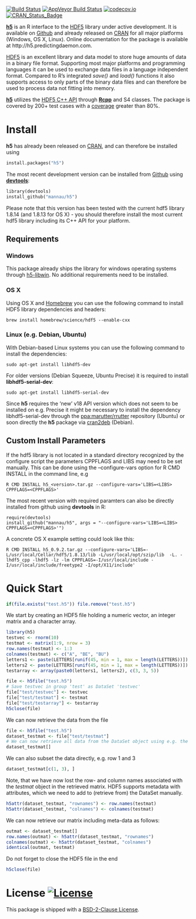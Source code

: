 [![Build Status](https://travis-ci.org/mannau/h5.svg?branch=master)](https://travis-ci.org/mannau/h5) 
[![AppVeyor Build Status](https://ci.appveyor.com/api/projects/status/github/mannau/h5?branch=master&svg=true)](https://ci.appveyor.com/project/mannau/h5)
[![codecov.io](http://codecov.io/github/mannau/h5/coverage.svg?branch=master)](http://codecov.io/github/mannau/h5?branch=master) 
[![CRAN_Status_Badge](http://www.r-pkg.org/badges/version/h5)](http://cran.r-project.org/package=h5)

**[h5](http://cran.r-project.org/web/packages/h5/index.html)** is an R 
interface to the [HDF5](https://www.hdfgroup.org/HDF5) library under active development. It is available on [Github](https://github.com/mannau/h5) and already released on [CRAN](https://cran.r-project.org/web/packages/h5/index.html) for all major platforms (Windows, OS X, Linux). 
Online documentation for the package is available at http://h5.predictingdaemon.com.

[HDF5](https://www.hdfgroup.org/HDF5/) is an excellent library and data model to 
store huge amounts of data in a binary file format. Supporting most major 
platforms and programming languages it can be used to exchange data files in a 
language independent format. Compared to R's integrated *save()* and *load()* 
functions it also supports access to only parts of the binary data files and can
therefore be used to process data not fitting into memory.

**[h5](http://cran.r-project.org/web/packages/h5/index.html)** utilizes the 
[HDF5 C++ API](https://www.hdfgroup.org/HDF5/doc/cpplus_RM/) through 
**[Rcpp](http://cran.r-project.org/web/packages/Rcpp/index.html)** and S4 classes. 
The package is covered by 200+ test cases with a [coverage](https://codecov.io/github/mannau/h5?branch=master) greater than 80%.

# Install
**h5** has already been released on [CRAN](https://cran.r-project.org/web/packages/h5/index.html), and can therefore be installed using

```python
install.packages("h5")
```

The most recent development version can be installed from [Github](https://github.com/mannau/h5) using [**devtools**](https://cran.r-project.org/web/packages/devtools/index.html):

```python
library(devtools)
install_github("mannau/h5")
```
Please note that this version has been tested with the current hdf5 library 1.8.14 (and 1.8.13 for OS X) - you should therefore install the most current hdf5 library including its C++ API for your platform. 

## Requirements

### Windows
This package already ships the library for windows operating systems through [h5-libwin](https://github.com/mannau/h5-libwin). No additional requirements need to be installed.


### OS X
Using OS X and [Homebrew](http://brew.sh) you can use the following command to install HDF5 library dependencies and headers:
```shell
brew install homebrew/science/hdf5 --enable-cxx
```

### Linux (e.g. Debian, Ubuntu)
With Debian-based Linux systems you can use the following command to install the dependencies:
```shell
sudo apt-get install libhdf5-dev
```

For older versions (Debian Squeeze, Ubuntu Precise) it is required to install **libhdf5-serial-dev**:
```shell
sudo apt-get install libhdf5-serial-dev
```

Since **h5** requires the 'new' v18 API version which does not seem to be installed on e.g. Precise it might be necessary to install
the dependency libhdf5-serial-dev through the 
[ppa:marutter/rrutter](https://launchpad.net/~marutter/+archive/ubuntu/rrutter) 
repository (Ubuntu) or soon directly the **h5** package via 
[cran2deb](http://debian-r.debian.net) (Debian).

## Custom Install Parameters
If the hdf5 library is not located in a standard directory recognized by the configure script the parameters CPPFLAGS and LIBS may need to be set manually. 
This can be done using the --configure-vars option for R CMD INSTALL in the command line, e.g
```shell
R CMD INSTALL h5_<version>.tar.gz --configure-vars='LIBS=<LIBS> CPPFLAGS=<CPPFLAGS>'
```

The most recent version with required paramters can also be directly installed from github using **devtools** in R:
```shell
require(devtools)
install_github("mannau/h5", args = "--configure-vars='LIBS=<LIBS> CPPFLAGS=<CPPFLAGS>'")
```

A concrete OS X example setting could look like this:
```shell
R CMD INSTALL h5_0.9.2.tar.gz --configure-vars='LIBS=-L/usr/local/Cellar/hdf5/1.8.13/lib -L/usr/local/opt/szip/lib  -L. -lhdf5_cpp -lhdf5 -lz -lm CPPFLAGS=-I/usr/local/include -I/usr/local/include/freetype2 -I/opt/X11/include'
```

# Quick Start
```r
if(file.exists("test.h5")) file.remove("test.h5")
```
We start by creating an HDF5 file holding a numeric vector, an integer matrix and a character array.

```r
library(h5)
testvec <- rnorm(10)
testmat <- matrix(1:9, nrow = 3)
row.names(testmat) <- 1:3
colnames(testmat) <- c("A", "BE", "BU")
letters1 <- paste(LETTERS[runif(45, min = 1, max = length(LETTERS))])
letters2 <- paste(LETTERS[runif(45, min = 1, max = length(LETTERS))])
testarray <- array(paste0(letters1, letters2), c(3, 3, 5))

file <- h5file("test.h5")
# Save testvec in group 'test' as DataSet 'testvec'
file["test/testvec"] <- testvec
file["test/testmat"] <- testmat
file["test/testarray"] <- testarray
h5close(file)
```

We can now retrieve the data from the file

```r
file <- h5file("test.h5")
dataset_testmat <- file["test/testmat"]
# We can now retrieve all data from the DataSet object using e.g. the  subsetting operator
dataset_testmat[]
```

We can also subset the data directly, e.g. row 1 and 3
```r
dataset_testmat[c(1, 3), ]
```

Note, that we have now lost the row- and column names associated with the *testmat* object
in the retrieved matrix. HDF5 supports metadata with attributes, which we need to
add to (retrieve from) the DataSet manually.

```r
h5attr(dataset_testmat, "rownames") <- row.names(testmat)
h5attr(dataset_testmat, "colnames") <- colnames(testmat)
```

We can now retrieve our matrix including meta-data as follows:


```r
outmat <- dataset_testmat[]
row.names(outmat) <- h5attr(dataset_testmat, "rownames")
colnames(outmat) <- h5attr(dataset_testmat, "colnames")
identical(outmat, testmat)
```

Do not forget to close the HDF5 file in the end

```r
h5close(file)
```

# License [![License](https://img.shields.io/badge/license-BSD%202%20clause-blue.svg?style=flat)](http://opensource.org/licenses/BSD-2-Clause)

This package is shipped with a [BSD-2-Clause License](http://opensource.org/licenses/BSD-2-Clause). 

